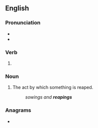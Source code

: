 ==English==

===Pronunciation===
* {{IPA|en|/ˈɹiːpɪŋ/}}
* {{rhymes|iːpɪŋ|lang=en}}

===Verb===
{{head|en|verb form}}

# {{present participle of|reap|lang=en|nocat=1}}

===Noun===
{{en-noun}}

# The act by which something is reaped.
#: ''sowings and '''reapings'''''

===Anagrams===
* {{anagrams|en|a=aeginpr|Pinegar}}